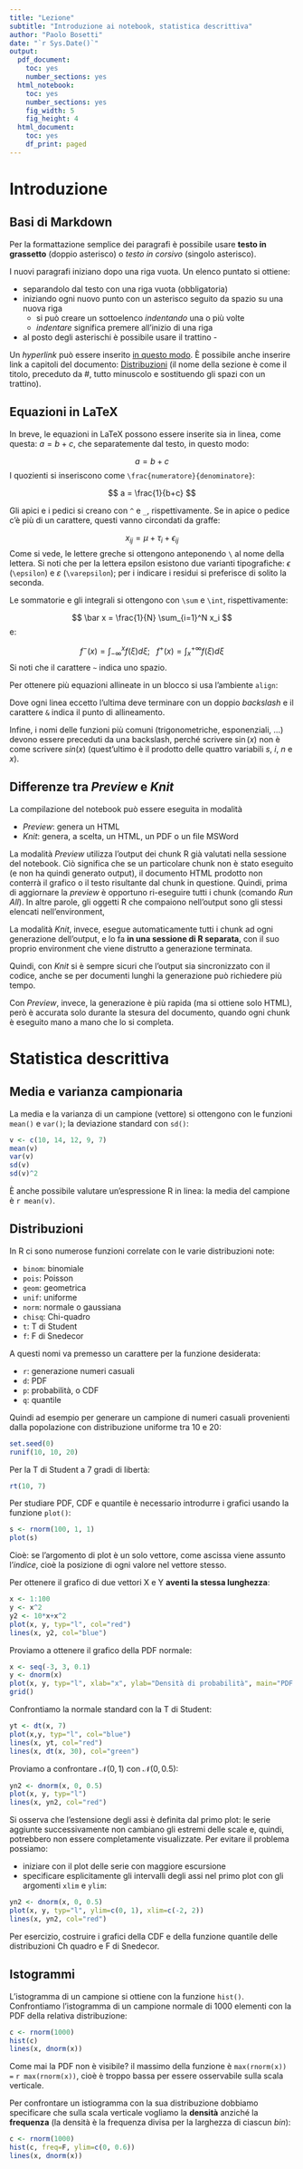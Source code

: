 ```yaml
---
title: "Lezione"
subtitle: "Introduzione ai notebook, statistica descrittiva"
author: "Paolo Bosetti"
date: "`r Sys.Date()`"
output:
  pdf_document:
    toc: yes
    number_sections: yes
  html_notebook:
    toc: yes
    number_sections: yes
    fig_width: 5
    fig_height: 4
  html_document:
    toc: yes
    df_print: paged
---
```


# Introduzione

## Basi di Markdown

Per la formattazione semplice dei paragrafi è possibile usare **testo in grassetto** (doppio asterisco) o *testo in corsivo* (singolo asterisco). 

I nuovi paragrafi iniziano dopo una riga vuota. Un elenco puntato si ottiene:

* separandolo dal testo con una riga vuota (obbligatoria)
* iniziando ogni nuovo punto con un asterisco seguito da spazio su una nuova riga
  - si può creare un sottoelenco *indentando* una o più volte
  - *indentare* significa premere <Tab> all'inizio di una riga
* al posto degli asterischi è possibile usare il trattino -

Un *hyperlink* può essere inserito [in questo modo](https://paolobosetti.quarto.pub/adas-1). È possibile anche inserire link a capitoli del documento: [Distribuzioni](#distribuzioni) (il nome della sezione è come il titolo, preceduto da #, tutto minuscolo e sostituendo gli spazi con un trattino).

## Equazioni in LaTeX

In breve, le equazioni in LaTeX possono essere inserite sia in linea, come questa: $a=b+c$, che separatemente dal testo, in questo modo:

$$
a = b + c
$$
I quozienti si inseriscono come `\frac{numeratore}{denominatore}`:

$$
a = \frac{1}{b+c}
$$

Gli apici e i pedici si creano con `^` e `_`, rispettivamente. Se in apice o pedice c'è più di un carattere, questi vanno circondati da graffe:

$$
x_{ij} = \mu + \tau_i + \epsilon_{ij} 
$$
Come si vede, le lettere greche si ottengono anteponendo `\` al nome della lettera. Si noti che per la lettera epsilon esistono due varianti tipografiche: $\epsilon$ (`\epsilon`) e $\varepsilon$ (`\varepsilon`); per i indicare i residui si preferisce di solito la seconda.

Le sommatorie e gli integrali si ottengono con `\sum` e `\int`, rispettivamente:

$$
\bar x = \frac{1}{N} \sum_{i=1}^N x_i
$$
e:

$$
f^-(x) = \int_{-\infty}^x f(\xi) d\xi;~~~f^+(x) = \int_x^{+\infty} f(\xi) d\xi
$$
Si noti che il carattere `~` indica uno spazio.

Per ottenere più equazioni allineate in un blocco si usa l'ambiente `align`:

\begin{align}
f^-(x) &= \int_{-\infty}^x f(\xi) d\xi \\
f^+(x) &= \int_x^{+\infty} f(\xi) d\xi;
\end{align}

Dove ogni linea eccetto l'ultima deve terminare con un doppio *backslash* e il carattere `&` indica il punto di allineamento.

Infine, i nomi delle funzioni più comuni (trigonometriche, esponenziali, ...) devono essere preceduti da una backslash, perché scrivere $\sin(x)$ non è come scrivere $sin(x)$ (quest'ultimo è il prodotto delle quattro variabili $s$, $i$, $n$ e $x$).

## Differenze tra *Preview* e *Knit*

La compilazione del notebook può essere eseguita in modalità

* *Preview*: genera un HTML
* *Knit*: genera, a scelta, un HTML, un PDF o un file MSWord

La modalità *Preview* utilizza l'output dei chunk R già valutati nella sessione del notebook. Ciò significa che se un particolare chunk non è stato eseguito (e non ha quindi generato output), il documento HTML prodotto non conterrà il grafico o il testo risultante dal chunk in questione. Quindi, prima di aggiornare la *preview* è opportuno ri-eseguire tutti i chunk (comando *Run All*). In altre parole, gli oggetti R che compaiono nell'output sono gli stessi elencati nell'environment,

La modalità *Knit*, invece, esegue automaticamente tutti i chunk ad ogni generazione dell'output, e lo fa **in una sessione di R separata**, con il suo proprio environment che viene distrutto a generazione terminata.

Quindi, con *Knit* si è sempre sicuri che l'output sia sincronizzato con il codice, anche se per documenti lunghi la generazione può richiedere più tempo. 

Con *Preview*, invece, la generazione è più rapida (ma si ottiene solo HTML), però è accurata solo durante la stesura del documento, quando ogni chunk è eseguito mano a mano che lo si completa.

# Statistica descrittiva

## Media e varianza campionaria

La media e la varianza di un campione (vettore) si ottengono con le funzioni `mean()` e `var()`; la deviazione standard con `sd()`:

```r
v <- c(10, 14, 12, 9, 7)
mean(v)
var(v)
sd(v)
sd(v)^2
```
È anche possibile valutare un'espressione R in linea: la media del campione è `r mean(v)`.

## Distribuzioni

In R ci sono numerose funzioni correlate con le varie distribuzioni note:

* `binom`: binomiale
* `pois`: Poisson
* `geom`: geometrica
* `unif`: uniforme
* `norm`: normale o gaussiana
* `chisq`: Chi-quadro
* `t`: T di Student
* `f`: F di Snedecor

A questi nomi va premesso un carattere per la funzione desiderata: 

* `r`: generazione numeri casuali
* `d`: PDF
* `p`: probabilità, o CDF
* `q`: quantile

Quindi ad esempio per generare un campione di numeri casuali provenienti dalla popolazione con distribuzione uniforme tra 10 e 20:

```r
set.seed(0)
runif(10, 10, 20)
```

Per la T di Student a 7 gradi di libertà:

```r
rt(10, 7)
```

Per studiare PDF, CDF e quantile è necessario introdurre i grafici usando la funzione `plot()`:

```r
s <- rnorm(100, 1, 1)
plot(s)
```

Cioè: se l'argomento di plot è un solo vettore, come ascissa viene assunto l'*indice*, cioè la posizione di ogni valore nel vettore stesso.

Per ottenere il grafico di due vettori X e Y **aventi la stessa lunghezza**:

```r
x <- 1:100
y <- x^2
y2 <- 10*x+x^2
plot(x, y, typ="l", col="red")
lines(x, y2, col="blue")
```

Proviamo a ottenere il grafico della PDF normale:

```r
x <- seq(-3, 3, 0.1)
y <- dnorm(x)
plot(x, y, typ="l", xlab="x", ylab="Densità di probabilità", main="PDF normale")
grid()
```

Confrontiamo la normale standard con la T di Student:

```r
yt <- dt(x, 7)
plot(x,y, typ="l", col="blue")
lines(x, yt, col="red")
lines(x, dt(x, 30), col="green")
```

Proviamo a confrontare $\mathcal{N}(0,1)$ con $\mathcal{N}(0, 0.5)$:

```r
yn2 <- dnorm(x, 0, 0.5)
plot(x, y, typ="l")
lines(x, yn2, col="red")
```

Si osserva che l'estensione degli assi è definita dal primo plot: le serie aggiunte successivamente non cambiano gli estremi delle scale e, quindi, potrebbero non essere completamente visualizzate. Per evitare il problema possiamo:

* iniziare con il plot delle serie con maggiore escursione
* specificare esplicitamente gli intervalli degli assi nel primo plot con gli argomenti `xlim` e `ylim`:


```r
yn2 <- dnorm(x, 0, 0.5)
plot(x, y, typ="l", ylim=c(0, 1), xlim=c(-2, 2))
lines(x, yn2, col="red")
```

Per esercizio, costruire i grafici della CDF e della funzione quantile delle distribuzioni Ch quadro e F di Snedecor.

## Istogrammi

L'istogramma di un campione si ottiene con la funzione `hist()`. Confrontiamo l'istogramma di un campione normale di 1000 elementi con la PDF della relativa distribuzione:

```r
c <- rnorm(1000)
hist(c)
lines(x, dnorm(x))
```
Come mai la PDF non è visibile? il massimo della funzione è `max(rnorm(x)) = ` `r max(rnorm(x))`, cioè è troppo bassa per essere osservabile sulla scala verticale.

Per confrontare un istiogramma con la sua distribuzione dobbiamo specificare che sulla scala verticale vogliamo la **densità** anziché la **frequenza** (la densità è la frequenza divisa per la larghezza di ciascun *bin*):


```r
c <- rnorm(1000)
hist(c, freq=F, ylim=c(0, 0.6))
lines(x, dnorm(x))
```

